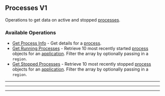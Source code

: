 
## Processes V1
Operations to get data on active and stopped [processes](https://hathora.dev/docs/concepts/hathora\-entities\#process).

### Available Operations

* [Get Process Info](/unity/processes_v1/get_process_info) - Get details for a [process](https://hathora.dev/docs/concepts/hathora-entities#process).
* [Get Running Processes](/unity/processes_v1/get_running_processes) - Retrieve 10 most recently started [process](https://hathora.dev/docs/concepts/hathora-entities#process) objects for an [application](https://hathora.dev/docs/concepts/hathora-entities#application). Filter the array by optionally passing in a `region`.
* [Get Stopped Processes](/unity/processes_v1/get_stopped_processes) - Retrieve 10 most recently stopped [process](https://hathora.dev/docs/concepts/hathora-entities#process) objects for an [application](https://hathora.dev/docs/concepts/hathora-entities#application). Filter the array by optionally passing in a `region`.

---
<GetProcessInfo />

---
<GetRunningProcesses />

---
<GetStoppedProcesses />
